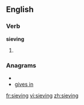 ==English==

===Verb===
'''sieving'''

# {{present participle of|[[sieve]]}}

===Anagrams===
* {{alphagram|egiinsv}}
* [[gives in#English|gives in]]

[[fr:sieving]]
[[vi:sieving]]
[[zh:sieving]]